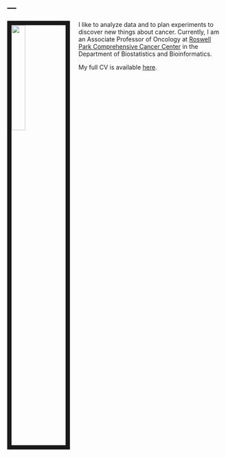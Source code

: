 ---
---

<link rel="stylesheet" href="styles.css" type="text/css">

<img src="images/kevin.jpg" style="width:25%; border:10px solid; margin-right: 20px" align="left">

I like to analyze data and to plan experiments to discover new things about cancer. Currently, I am an Associate Professor of Oncology at [Roswell Park Comprehensive Cancer Center](https://www.roswellpark.org) in the Department of Biostatistics and Bioinformatics. 

My full CV is available [here](files/engcv-2018-0326.pdf).